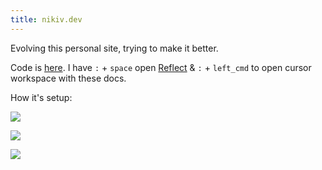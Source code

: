 ```yaml
---
title: nikiv.dev
---
```


Evolving this personal site, trying to make it better.

Code is [here](https://github.com/nikitavoloboev/nikiv.dev). I have `:` + `space` open [Reflect](https://reflect.app) & `:` + `left_cmd` to open cursor workspace with these docs.

How it's setup:

![](https://raw.githubusercontent.com/nikitavoloboev/media/main/nikiv.dev/25-feb/nikiv-zed-workspace.png)

![](https://raw.githubusercontent.com/nikitavoloboev/media/main/nikiv.dev/25-feb/nikiv-goku.png)

![](https://raw.githubusercontent.com/nikitavoloboev/media/main/nikiv.dev/25-feb/nikiv-km-macro.png)
